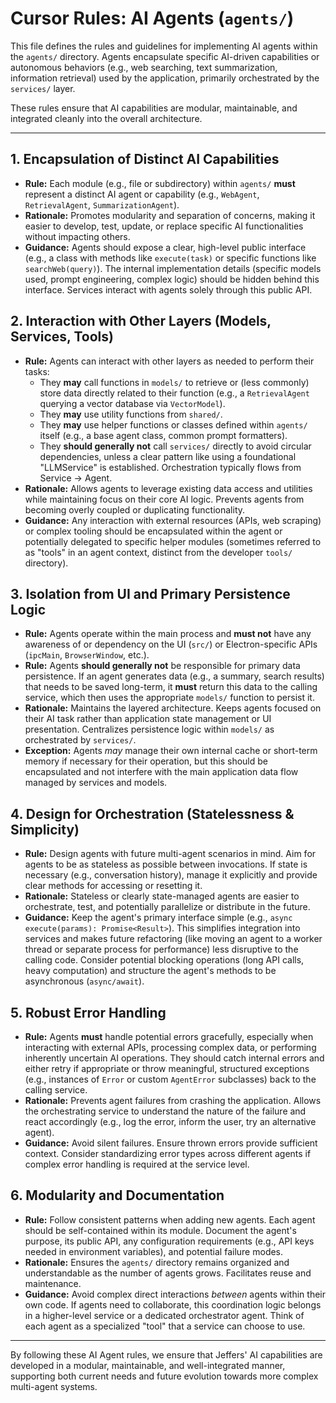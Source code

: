 # Cursor Rules: AI Agents (`agents/`)

This file defines the rules and guidelines for implementing AI agents within the `agents/` directory. Agents encapsulate specific AI-driven capabilities or autonomous behaviors (e.g., web searching, text summarization, information retrieval) used by the application, primarily orchestrated by the `services/` layer.

These rules ensure that AI capabilities are modular, maintainable, and integrated cleanly into the overall architecture.

---

## 1. Encapsulation of Distinct AI Capabilities

-   **Rule:** Each module (e.g., file or subdirectory) within `agents/` **must** represent a distinct AI agent or capability (e.g., `WebAgent`, `RetrievalAgent`, `SummarizationAgent`).
-   **Rationale:** Promotes modularity and separation of concerns, making it easier to develop, test, update, or replace specific AI functionalities without impacting others.
-   **Guidance:** Agents should expose a clear, high-level public interface (e.g., a class with methods like `execute(task)` or specific functions like `searchWeb(query)`). The internal implementation details (specific models used, prompt engineering, complex logic) should be hidden behind this interface. Services interact with agents solely through this public API.

## 2. Interaction with Other Layers (Models, Services, Tools)

-   **Rule:** Agents can interact with other layers as needed to perform their tasks:
    *   They **may** call functions in `models/` to retrieve or (less commonly) store data directly related to their function (e.g., a `RetrievalAgent` querying a vector database via `VectorModel`).
    *   They **may** use utility functions from `shared/`.
    *   They **may** use helper functions or classes defined within `agents/` itself (e.g., a base agent class, common prompt formatters).
    *   They **should generally not** call `services/` directly to avoid circular dependencies, unless a clear pattern like using a foundational "LLMService" is established. Orchestration typically flows from Service -> Agent.
-   **Rationale:** Allows agents to leverage existing data access and utilities while maintaining focus on their core AI logic. Prevents agents from becoming overly coupled or duplicating functionality.
-   **Guidance:** Any interaction with external resources (APIs, web scraping) or complex tooling should be encapsulated within the agent or potentially delegated to specific helper modules (sometimes referred to as "tools" in an agent context, distinct from the developer `tools/` directory).

## 3. Isolation from UI and Primary Persistence Logic

-   **Rule:** Agents operate within the main process and **must not** have any awareness of or dependency on the UI (`src/`) or Electron-specific APIs (`ipcMain`, `BrowserWindow`, etc.).
-   **Rule:** Agents **should generally not** be responsible for primary data persistence. If an agent generates data (e.g., a summary, search results) that needs to be saved long-term, it **must** return this data to the calling service, which then uses the appropriate `models/` function to persist it.
-   **Rationale:** Maintains the layered architecture. Keeps agents focused on their AI task rather than application state management or UI presentation. Centralizes persistence logic within `models/` as orchestrated by `services/`.
-   **Exception:** Agents *may* manage their own internal cache or short-term memory if necessary for their operation, but this should be encapsulated and not interfere with the main application data flow managed by services and models.

## 4. Design for Orchestration (Statelessness & Simplicity)

-   **Rule:** Design agents with future multi-agent scenarios in mind. Aim for agents to be as stateless as possible between invocations. If state is necessary (e.g., conversation history), manage it explicitly and provide clear methods for accessing or resetting it.
-   **Rationale:** Stateless or clearly state-managed agents are easier to orchestrate, test, and potentially parallelize or distribute in the future.
-   **Guidance:** Keep the agent's primary interface simple (e.g., `async execute(params): Promise<Result>`). This simplifies integration into services and makes future refactoring (like moving an agent to a worker thread or separate process for performance) less disruptive to the calling code. Consider potential blocking operations (long API calls, heavy computation) and structure the agent's methods to be asynchronous (`async/await`).

## 5. Robust Error Handling

-   **Rule:** Agents **must** handle potential errors gracefully, especially when interacting with external APIs, processing complex data, or performing inherently uncertain AI operations. They should catch internal errors and either retry if appropriate or throw meaningful, structured exceptions (e.g., instances of `Error` or custom `AgentError` subclasses) back to the calling service.
-   **Rationale:** Prevents agent failures from crashing the application. Allows the orchestrating service to understand the nature of the failure and react accordingly (e.g., log the error, inform the user, try an alternative agent).
-   **Guidance:** Avoid silent failures. Ensure thrown errors provide sufficient context. Consider standardizing error types across different agents if complex error handling is required at the service level.

## 6. Modularity and Documentation

-   **Rule:** Follow consistent patterns when adding new agents. Each agent should be self-contained within its module. Document the agent's purpose, its public API, any configuration requirements (e.g., API keys needed in environment variables), and potential failure modes.
-   **Rationale:** Ensures the `agents/` directory remains organized and understandable as the number of agents grows. Facilitates reuse and maintenance.
-   **Guidance:** Avoid complex direct interactions *between* agents within their own code. If agents need to collaborate, this coordination logic belongs in a higher-level service or a dedicated orchestrator agent. Think of each agent as a specialized "tool" that a service can choose to use.

---

By following these AI Agent rules, we ensure that Jeffers' AI capabilities are developed in a modular, maintainable, and well-integrated manner, supporting both current needs and future evolution towards more complex multi-agent systems.